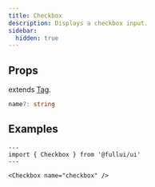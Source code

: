 ```yaml
---
title: Checkbox
description: Displays a checkbox input.
sidebar:
  hidden: true
---
```


## Props
extends [Tag](/foundation/tag).
```ts
name?: string
```

## Examples

```astro live
---
import { Checkbox } from '@fullui/ui'
---

<Checkbox name="checkbox" />
```
